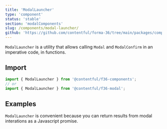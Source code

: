 ```yaml
---
title: 'ModalLauncher'
type: 'component'
status: 'stable'
section: 'modalComponents'
slug: /components/modal-launcher/
github: 'https://github.com/contentful/forma-36/tree/main/packages/components/modal/src'
---
```


`ModalLauncher` is a utility that allows calling `Modal` and `ModalConfirm` in an imperative code, in functions.

## Import

```js static=true
import { ModalLauncher } from '@contentful/f36-components';
// or
import { ModalLauncher } from '@contentful/f36-modal';
```

## Examples

`ModalLauncher` is convenient because you can return results from modal interations as a Javascript promise.

```jsx file=../../examples/ModalLauncherExample.tsx

```
